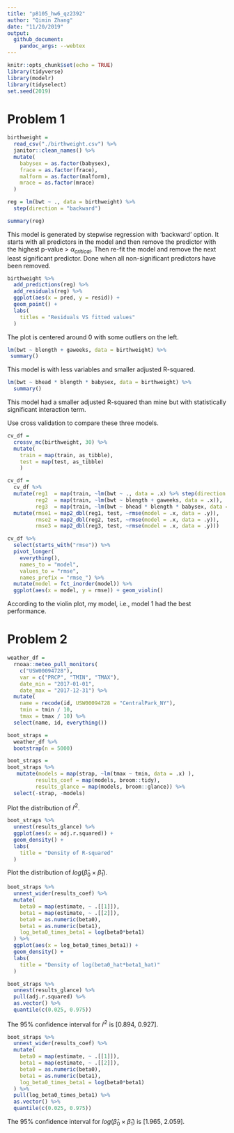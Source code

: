 ```yaml
---
title: "p8105_hw6_qz2392"
author: "Qimin Zhang"
date: "11/20/2019"
output: 
  github_document:
    pandoc_args: --webtex
---
```


```r
knitr::opts_chunk$set(echo = TRUE)
library(tidyverse)
library(modelr)
library(tidyselect)
set.seed(2019)
```

# Problem 1

```r
birthweight = 
  read_csv("./birthweight.csv") %>% 
  janitor::clean_names() %>% 
  mutate(
    babysex = as.factor(babysex),
    frace = as.factor(frace),
    malform = as.factor(malform),
    mrace = as.factor(mrace)
  )
```

```r
reg = lm(bwt ~ ., data = birthweight) %>%
  step(direction = "backward")

summary(reg)
```

This model is generated by stepwise regression with 'backward' option. It starts with all predictors in the model and then remove the predictor with the highest p-value > $\alpha_{critical}$. Then re-fit the model and remove the next least significant predictor. Done when all non-significant predictors have been removed.

```r
birthweight %>% 
  add_predictions(reg) %>% 
  add_residuals(reg) %>% 
  ggplot(aes(x = pred, y = resid)) +
  geom_point() +
  labs(
    titles = "Residuals VS fitted values"
  )
```

The plot is centered around 0 with some outliers on the left.

```r
lm(bwt ~ blength + gaweeks, data = birthweight) %>% 
 summary()
```

This model is with less variables and smaller adjusted R-squared.

```r
lm(bwt ~ bhead * blength * babysex, data = birthweight) %>% 
  summary()
```

This model had a smaller adjusted R-squared than mine but with statistically significant interaction term.

Use cross validation to compare these three models.

```r
cv_df = 
  crossv_mc(birthweight, 30) %>% 
  mutate(
    train = map(train, as_tibble),
    test = map(test, as_tibble)
    )
```

```r
cv_df = 
  cv_df %>% 
  mutate(reg1  = map(train, ~lm(bwt ~ ., data = .x) %>% step(direction = "backward")),
         reg2  = map(train, ~lm(bwt ~ blength + gaweeks, data = .x)),
         reg3  = map(train, ~lm(bwt ~ bhead * blength * babysex, data = .x))) %>% 
  mutate(rmse1 = map2_dbl(reg1, test, ~rmse(model = .x, data = .y)),
         rmse2 = map2_dbl(reg2, test, ~rmse(model = .x, data = .y)),
         rmse3 = map2_dbl(reg3, test, ~rmse(model = .x, data = .y)))
```

```r
cv_df %>% 
  select(starts_with("rmse")) %>% 
  pivot_longer(
    everything(),
    names_to = "model", 
    values_to = "rmse",
    names_prefix = "rmse_") %>% 
  mutate(model = fct_inorder(model)) %>% 
  ggplot(aes(x = model, y = rmse)) + geom_violin()
```

According to the violin plot, my model, i.e., model 1 had the best performance.

# Problem 2

```r
weather_df = 
  rnoaa::meteo_pull_monitors(
    c("USW00094728"),
    var = c("PRCP", "TMIN", "TMAX"), 
    date_min = "2017-01-01",
    date_max = "2017-12-31") %>%
  mutate(
    name = recode(id, USW00094728 = "CentralPark_NY"),
    tmin = tmin / 10,
    tmax = tmax / 10) %>%
  select(name, id, everything())
```

```r
boot_straps =
  weather_df %>% 
  bootstrap(n = 5000)
```

```r
boot_straps =
boot_straps %>% 
   mutate(models = map(strap, ~lm(tmax ~ tmin, data = .x) ),
         results_coef = map(models, broom::tidy),
         results_glance = map(models, broom::glance)) %>% 
  select(-strap, -models)
```

Plot the distribution of $\hat r^2$.
```r
boot_straps %>% 
  unnest(results_glance) %>% 
  ggplot(aes(x = adj.r.squared)) +
  geom_density() +
  labs(
    title = "Density of R-squared"
  )
```

Plot the distribution of $log(\hat\beta_0 \times \hat\beta_1)$.
```r
boot_straps %>% 
  unnest_wider(results_coef) %>% 
  mutate(
    beta0 = map(estimate, ~ .[[1]]),
    beta1 = map(estimate, ~ .[[2]]),
    beta0 = as.numeric(beta0),
    beta1 = as.numeric(beta1),
    log_beta0_times_beta1 = log(beta0*beta1)
  ) %>% 
  ggplot(aes(x = log_beta0_times_beta1)) +
  geom_density() +
  labs(
    title = "Density of log(beta0_hat*beta1_hat)"
  )
```


```r
boot_straps %>% 
  unnest(results_glance) %>%
  pull(adj.r.squared) %>% 
  as.vector() %>% 
  quantile(c(0.025, 0.975))
```

The 95% confidence interval for $\hat r^2$ is [0.894, 0.927].

```r
boot_straps %>% 
  unnest_wider(results_coef) %>% 
  mutate(
    beta0 = map(estimate, ~ .[[1]]),
    beta1 = map(estimate, ~ .[[2]]),
    beta0 = as.numeric(beta0),
    beta1 = as.numeric(beta1),
    log_beta0_times_beta1 = log(beta0*beta1)
  ) %>% 
  pull(log_beta0_times_beta1) %>% 
  as.vector() %>% 
  quantile(c(0.025, 0.975))
```

The 95% confidence interval for $log(\hat\beta_0 \times \hat\beta_1)$ is [1.965, 2.059].